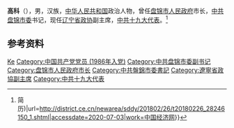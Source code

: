 {{Otheruses|other=名为高科的其他事物|高科}}

'''高科'''（{{bd|1960年|6月|}}），男，汉族，[[中华人民共和国|中华人民共和国]]政治人物，曾任[[盘锦市人民政府|盘锦市人民政府]]市长，[[中共盘锦市委|中共盘锦市委]]书记，现任[[辽宁省政协|辽宁省政协]]副主席，[[中共十九大代表|中共十九大代表]]。<ref>{{Cite web|title=付忠伟任盘锦市委书记 高科不再兼任(图{{!}}简历)|url=http://district.ce.cn/newarea/sddy/201802/26/t20180226_28246150_1.shtml|accessdate=2020-07-03|work=中国经济网}}</ref>

== 参考资料 ==
{{reflist}}

{{中国人物小作品}}
{{辽宁省领导人}}

{{Authority control}}
{{DEFAULTSORT:Gao高}}
[[Category:高姓|Ke]]
[[Category:中国共产党党员_(1986年入党)|Category:中国共产党党员 (1986年入党)]]
[[Category:中共盘锦市委副书记|Category:中共盘锦市委副书记]]
[[Category:盘锦市人民政府市长|Category:盘锦市人民政府市长]]
[[Category:中共盤錦市委書記|Category:中共盤錦市委書記]]
[[Category:遼寧省政協副主席|Category:遼寧省政協副主席]]
[[Category:中共十九大代表|Category:中共十九大代表]]